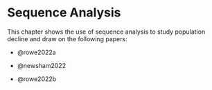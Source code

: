 # Sequence Analysis

This chapter shows the use of sequence analysis to study population decline and draw on the following papers:

-   @rowe2022a

-   @newsham2022

-   @rowe2022b
